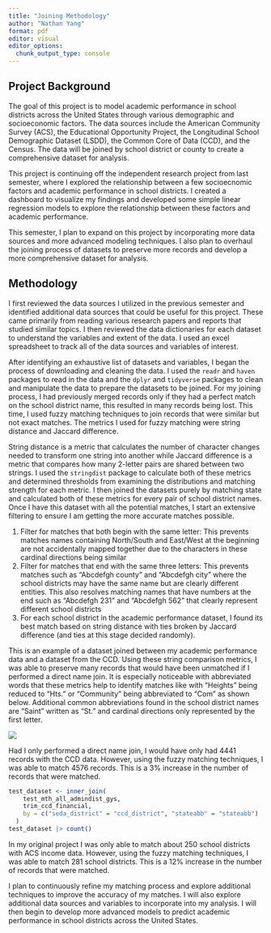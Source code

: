 ```yaml
---
title: "Joining Methodology"
author: "Nathan Yang"
format: pdf
editor: visual
editor_options: 
  chunk_output_type: console
---
```


## Project Background

The goal of this project is to model academic performance in school districts across the United States through various demographic and socioeconomic factors. The data sources include the American Community Survey (ACS), the Educational Opportunity Project, the Longitudinal School Demographic Dataset (LSDD), the Common Core of Data (CCD), and the Census. The data will be joined by school district or county to create a comprehensive dataset for analysis.

This project is continuing off the independent research project from last semester, where I explored the relationship between a few socioecnomic factors and academic performance in school districts. I created a dashboard to visualize my findings and developed some simple linear regression models to explore the relationship between these factors and academic performance.

This semester, I plan to expand on this project by incorporating more data sources and more advanced modeling techniques. I also plan to overhaul the joining process of datasets to preserve more records and develop a more comprehensive dataset for analysis.

## Methodology

I first reviewed the data sources I utilized in the previous semester and identified additional data sources that could be useful for this project. These came primarily from reading various research papers and reports that studied similar topics. I then reviewed the data dictionaries for each dataset to understand the variables and extent of the data. I used an excel spreadsheet to track all of the data sources and variables of interest.

After identifying an exhaustive list of datasets and variables, I began the process of downloading and cleaning the data. I used the `readr` and `haven` packages to read in the data and the `dplyr` and `tidyverse` packages to clean and manipulate the data to prepare the datasets to be joined. For my joining process, I had previously merged records only if they had a perfect match on the school district name, this resulted in many records being lost. This time, I used fuzzy matching techniques to join records that were similar but not exact matches. The metrics I used for fuzzy matching were string distance and Jaccard difference.

String distance is a metric that calculates the number of character changes needed to transform one string into another while Jaccard difference is a metric that compares how many 2-letter pairs are shared between two strings. I used the `stringdist` package to calculate both of these metrics and determined thresholds from examining the distributions and matching strength for each metric. I then joined the datasets purely by matching state and calculated both of these metrics for every pair of school district names. Once I have this dataset with all the potential matches, I start an extensive filtering to ensure I am getting the more accurate matches possible.

1.  Filter for matches that both begin with the same letter: This prevents matches names containing North/South and East/West at the beginning are not accidentally mapped together due to the characters in these cardinal directions being similar
2.  Filter for matches that end with the same three letters: This prevents matches such as "Abcdefgh county" and "Abcdefgh city" where the school districts may have the same name but are clearly different entities. This also resolves matching names that have numbers at the end such as "Abcdefgh 231" and "Abcdefgh 562" that clearly represent different school districts
3.  For each school district in the academic performance dataset, I found its best match based on string distance with ties broken by Jaccard difference (and ties at this stage decided randomly).

This is an example of a dataset joined between my academic performance data and a dataset from the CCD. Using these string comparison metrics, I was able to preserve many records that would have been unmatched if I performed a direct name join. It is especially noticeable with abbreviated words that these metrics help to identify matches like with "Heights" being reduced to "Hts." or "Community" being abbreviated to "Com" as shown below. Additional common abbreviations found in the school district names are "Saint" written as "St." and cardinal directions only represented by the first letter.

![](images/clipboard-1773148092.png)

Had I only performed a direct name join, I would have only had 4441 records with the CCD data. However, using the fuzzy matching techniques, I was able to match 4576 records. This is a 3% increase in the number of records that were matched.

```r
test_dataset <- inner_join(
    test_mth_all_admindist_gys, 
    trim_ccd_financial,
    by = c("seda_district" = "ccd_district", "stateabb" = "stateabb")
  )
test_dataset |> count()
```

In my original project I was only able to match about 250 school districts with ACS income data. However, using the fuzzy matching techniques, I was able to match 281 school districts. This is a 12% increase in the number of records that were matched.

I plan to continuously refine my matching process and explore additional techniques to improve the accuracy of my matches. I will also explore additional data sources and variables to incorporate into my analysis. I will then begin to develop more advanced models to predict academic performance in school districts across the United States.

